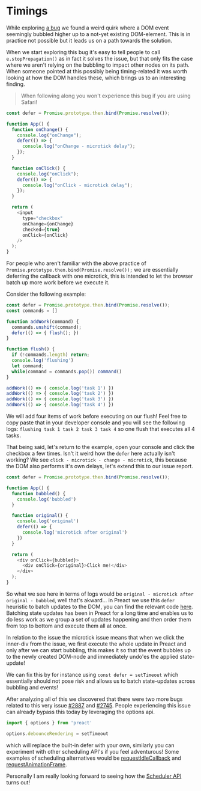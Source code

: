 

<CodeTheme />
<SEO
  title={documentProps.title}
  description={documentProps.description}
  keywords={documentProps.tags}
  image={documentProps.image}
/>

# Timings

While exploring [a bug](https://github.com/preactjs/preact/issues/3596) we found a weird quirk where a DOM event seemingly
bubbled higher up to a not-yet existing DOM-element. This is in practice not possible but it leads us on a path towards
the solution.

When we start exploring this bug it's easy to tell people to call `e.stopPropagation()` as in fact it solves the issue,
but that only fits the case where we aren't relying on the bubbling to impact other nodes on its path. When someone pointed
at this possibly being timing-related it was worth looking at how the DOM handles these, which brings us to an interesting finding.

> When following along you won't experience this bug if you are using Safari!

```js
const defer = Promise.prototype.then.bind(Promise.resolve());

function App() {
  function onChange() {
    console.log("onChange");
    defer(() => {
      console.log("onChange - microtick delay");
    });
  }

  function onClick() {
    console.log("onClick");
    defer(() => {
      console.log("onClick - microtick delay");
    });
  }

  return (
    <input
      type="checkbox"
      onChange={onChange}
      checked={true}
      onClick={onClick}
    />
  );
}
```
<Example />

For people who aren't familiar with the above practice of `Promise.prototype.then.bind(Promise.resolve());` we are essentially
deferring the callback with one microtick, this is intended to let the browser batch up more work before we execute it.

Consider the following example:

```js
const defer = Promise.prototype.then.bind(Promise.resolve());
const commands = []

function addWork(command) {
  commands.unshift(command);
  defer(() => { flush(); })
}

function flush() {
  if (!commands.length) return;
  console.log('flushing')
  let command;
  while(command = commands.pop()) command()
}

addWork(() => { console.log('task 1') })
addWork(() => { console.log('task 2') })
addWork(() => { console.log('task 3') })
addWork(() => { console.log('task 4') })
```

We will add four items of work before executing on our flush! Feel free to copy paste that in your developer console and you
will see the following logs: `flushing task 1 task 2 task 3 task 4` so one flush that executes all 4 tasks.

That being said, let's return to the example, open your console and click the checkbox a few times.
Isn't it weird how the `defer` here actually isn't working? We see `click - microtick - change - microtick`, this because the DOM
also performs it's own delays, let's extend this to our issue report.

```js
const defer = Promise.prototype.then.bind(Promise.resolve());

function App() {
  function bubbled() {
    console.log('bubbled')
  }

  function original() {
    console.log('original')
    defer(() => {
      console.log('microtick after original')
    })
  }

  return (
    <div onClick={bubbled}>
      <div onClick={original}>Click me!</div>
    </div>
  );
}
```
<Issue />

So what we see here in terms of logs would be `original - microtick after original - bubbled`, well that's akward... in
Preact we use this `defer` heuristic to batch updates to the DOM, you can find the relevant code [here](https://github.com/preactjs/preact/blob/10.9.0/src/component.js#L181).
Batching state updates has been in Preact for a long time and enables us to do less work as we group a set of updates happening and then order them from top to bottom and
execute them all at once.

In relation to the issue the microtick issue means that when we click the inner-div from the issue,
we first execute the whole update in Preact and only after we can start bubbling,
this makes it so that the event bubbles up to the newly created DOM-node and immediately undo'es the applied state-update!

We can fix this by for instance using `const defer = setTimeout` which essentially should not pose risk and allows us to batch state-updates
across bubbling and events!

After analyzing all of this we discovered that there were two more bugs related to this very issue [#2887](https://github.com/preactjs/preact/issues/2887)
and [#2745](https://github.com/preactjs/preact/issues/2745). People experiencing this issue can already bypass this today by leveraging the options api.

```js
import { options } from 'preact'

options.debounceRendering = setTimeout
```

which will replace the built-in defer with your own, similarly you can experiment with other scheduling API's if you feel adventurous!
Some examples of scheduling alternatives would be [requestIdleCallback](https://developer.mozilla.org/en-US/docs/Web/API/Window/requestIdleCallback)
and [requestAnimationFrame](https://developer.mozilla.org/en-US/docs/Web/API/Window/requestAnimationFrame).

Personally I am really looking forward to seeing how the [Scheduler API](https://www.w3.org/TR/task-scheduler/) turns out!
